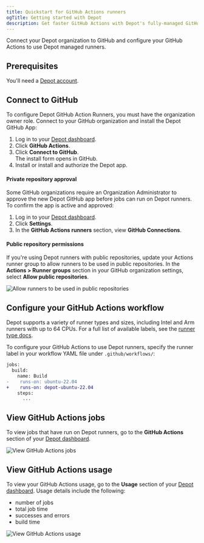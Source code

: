 ```yaml
---
title: Quickstart for GitHub Actions runners
ogTitle: Getting started with Depot
description: Get faster GitHub Actions with Depot's fully-managed GitHub Actions runners.
---
```


Connect your Depot organization to GitHub and configure your GitHub Actions to use Depot managed runners.

## Prerequisites

You'll need a [Depot account](https://depot.dev/sign-up).

## Connect to GitHub

To configure Depot GitHub Action Runners, you must have the organization owner role. Connect to your GitHub organization and install the Depot GitHub App:

1. Log in to your [Depot dashboard](/orgs).
2. Click **GitHub Actions**.
3. Click **Connect to GitHub**.\
   The install form opens in GitHub.
4. Install or install and authorize the Depot app.

#### Private repository approval

Some GitHub organizations require an Organization Administrator to approve the new Depot GitHub app before jobs can run on Depot runners. To confirm the app is active and approved:

1. Log in to your [Depot dashboard](/orgs).
2. Click **Settings**.
3. In the **GitHub Actions runners** section, view **GitHub Connections**.

#### Public repository permissions

If you're using Depot runners with public repositories, update your Actions runner group to allow runners to be used in public repositories. In the **Actions > Runner groups** section in your GitHub organization settings, select **Allow public repositories**.

![Allow runners to be used in public repositories](/images/docs/github-actions-allow-runners-on-public-repos.png)

## Configure your GitHub Actions workflow

Depot supports a variety of runner types and sizes, including Intel and Arm runners with up to 64 CPUs. For a full list of available labels, see the [runner type docs](/docs/github-actions/runner-types).

To configure your GitHub Actions to use Depot runners, specify the runner label in your workflow YAML file under `.github/workflows/`:

```diff
jobs:
  build:
    name: Build
-    runs-on: ubuntu-22.04
+    runs-on: depot-ubuntu-22.04
    steps:
      ...
```

## View GitHub Actions jobs

To view jobs that have run on Depot runners, go to the **GitHub Actions** section of your [Depot dashboard](/orgs).

![View GitHub Actions jobs](/images/docs/github-actions-jobs.png)

## View GitHub Actions usage

To view your GitHub Actions usage, go to the **Usage** section of your [Depot dashboard](/orgs). Usage details include the following:

- number of jobs
- total job time
- successes and errors
- build time

![View GitHub Actions usage](/images/docs/github-actions-usage.png)
